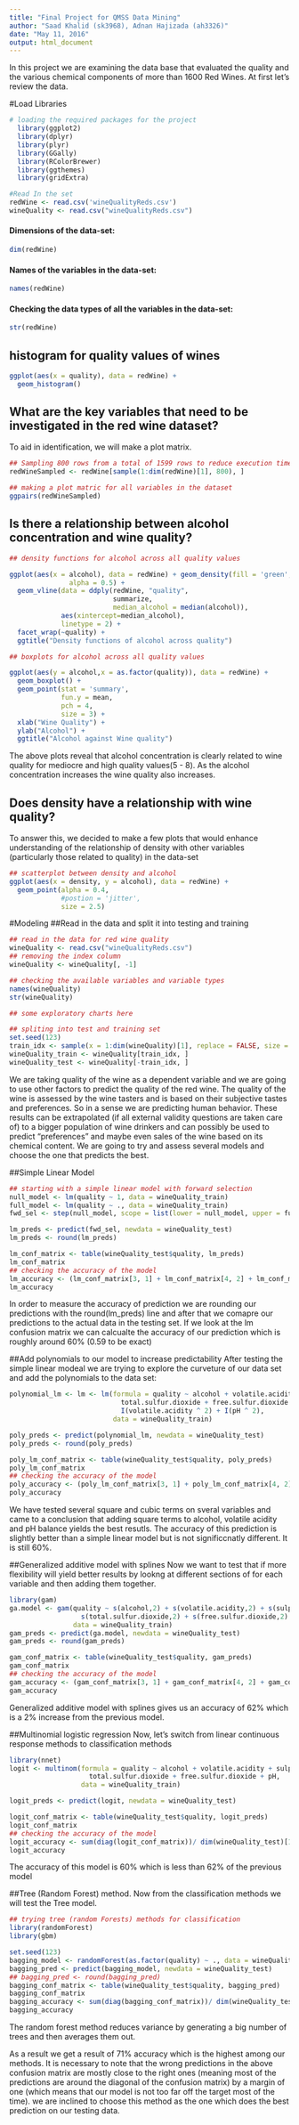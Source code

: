 ```yaml
---
title: "Final Project for QMSS Data Mining"
author: "Saad Khalid (sk3968), Adnan Hajizada (ah3326)"
date: "May 11, 2016"
output: html_document
---
```


In this project we are examining the data base that evaluated the quality and the various chemical components of more than 1600 Red Wines. At first let's review the data.

#Load Libraries
```r
# loading the required packages for the project
  library(ggplot2)
  library(dplyr)
  library(plyr)
  library(GGally)
  library(RColorBrewer)
  library(ggthemes)
  library(gridExtra)

#Read In the set
redWine <- read.csv('wineQualityReds.csv')
wineQuality <- read.csv("wineQualityReds.csv")

```


#### Dimensions of the data-set:
```r
dim(redWine)
```

#### Names of the variables in the data-set:
```r
names(redWine)
```

#### Checking the data types of all the variables in the data-set:
```r
str(redWine)
```

## histogram for quality values of wines
```r

ggplot(aes(x = quality), data = redWine) +
  geom_histogram()
```

## What are the key variables that need to be investigated in the red wine dataset?
To aid in identification, we will make a plot matrix.
```r
## Sampling 800 rows from a total of 1599 rows to reduce execution time for the multiplot
redWineSampled <- redWine[sample(1:dim(redWine)[1], 800), ]

## making a plot matric for all variables in the dataset
ggpairs(redWineSampled)
```

## Is there a relationship between alcohol concentration and wine quality?
```r
## density functions for alcohol across all quality values

ggplot(aes(x = alcohol), data = redWine) + geom_density(fill = 'green', 
               alpha = 0.5) + 
  geom_vline(data = ddply(redWine, "quality", 
                          summarize, 
                          median_alcohol = median(alcohol)), 
             aes(xintercept=median_alcohol),
             linetype = 2) +
  facet_wrap(~quality) +
  ggtitle("Density functions of alcohol across quality")

## boxplots for alcohol across all quality values

ggplot(aes(y = alcohol,x = as.factor(quality)), data = redWine) + 
  geom_boxplot() + 
  geom_point(stat = 'summary', 
             fun.y = mean, 
             pch = 4, 
             size = 3) + 
  xlab("Wine Quality") + 
  ylab("Alcohol") + 
  ggtitle("Alcohol against Wine quality")
```
The above plots reveal that alcohol concentration is clearly related to wine quality for mediocre and high quality values(5 - 8). As the alcohol concentration increases the wine quality also increases.

## Does density have a relationship with wine quality?
To answer this, we decided to make a few plots that would enhance understanding of the relationship of density with other variables (particularly those related to quality) in the data-set

```r
## scatterplot between density and alcohol
ggplot(aes(x = density, y = alcohol), data = redWine) +
  geom_point(alpha = 0.4, 
             #postion = 'jitter', 
             size = 2.5)
```
 



#Modeling
##Read in the data and split it into testing and training
```r
## read in the data for red wine quality
wineQuality <- read.csv("wineQualityReds.csv")
## removing the index column
wineQuality <- wineQuality[, -1]

## checking the available variables and variable types
names(wineQuality)
str(wineQuality)

## some exploratory charts here

## spliting into test and training set 
set.seed(123)
train_idx <- sample(x = 1:dim(wineQuality)[1], replace = FALSE, size = 1000)
wineQuality_train <- wineQuality[train_idx, ]
wineQuality_test <- wineQuality[-train_idx, ]
```

We are taking quality of the wine as a dependent variable and we are going to use other factors to predict the quality of the red wine. The quality of the wine is assessed by the wine tasters and is based on their subjective tastes and preferences. So in a sense we are predicting human behavior. These results can be extrapolated (if all external validity questions are taken care of) to a bigger population of wine drinkers and can possibly be used to predict "preferences" and maybe even sales of the wine based on its chemical content.
We are going to try and assess several models and choose the one that predicts the best.

##Simple Linear Model
```r
## starting with a simple linear model with forward selection 
null_model <- lm(quality ~ 1, data = wineQuality_train)
full_model <- lm(quality ~ ., data = wineQuality_train)
fwd_sel <- step(null_model, scope = list(lower = null_model, upper = full_model), direction = "forward")

lm_preds <- predict(fwd_sel, newdata = wineQuality_test)
lm_preds <- round(lm_preds)

lm_conf_matrix <- table(wineQuality_test$quality, lm_preds)
lm_conf_matrix
## checking the accuracy of the model 
lm_accuracy <- (lm_conf_matrix[3, 1] + lm_conf_matrix[4, 2] + lm_conf_matrix[5, 3])/ dim(wineQuality_test)[1]
lm_accuracy
```
In order to measure the accuracy of prediction we are rounding our predictions with the
round(lm_preds)
line and after that we comapre our predictions to the actual data in the testing set. If we look at the lm confusion matrix we can calcualte the accuracy of our prediction which is roughly around 60% (0.59 to be exact)

##Add polynomials to our model to increase predictability
After testing the simple linear modeal we are trying to explore the curveture of our data set and add the polynomials to the data set:
```r
polynomial_lm <- lm <- lm(formula = quality ~ alcohol + volatile.acidity + sulphates + chlorides + 
                            total.sulfur.dioxide + free.sulfur.dioxide + pH + I(alcohol ^ 2) + 
                            I(volatile.acidity ^ 2) + I(pH ^ 2), 
                          data = wineQuality_train)

poly_preds <- predict(polynomial_lm, newdata = wineQuality_test)
poly_preds <- round(poly_preds)

poly_lm_conf_matrix <- table(wineQuality_test$quality, poly_preds)
poly_lm_conf_matrix
## checking the accuracy of the model 
poly_accuracy <- (poly_lm_conf_matrix[3, 1] + poly_lm_conf_matrix[4, 2] + poly_lm_conf_matrix[5, 3])/ dim(wineQuality_test)[1]
poly_accuracy
```
We have tested several square and cubic terms on sveral variables and came to a conclusion that adding square terms to alcohol, volatile acidity and pH balance yields the best resutls.
The accuracy of this prediction is slightly better than a simple linear model but is not significcnatly different. It is still 60%. 

##Generalized additive model with splines
Now we want to test that if more flexibility will yield better results by lookng at different sections of for each variable and then adding them together.
```r
library(gam)
ga.model <- gam(quality ~ s(alcohol,2) + s(volatile.acidity,2) + s(sulphates,2) + s(chlorides,2) + 
                  s(total.sulfur.dioxide,2) + s(free.sulfur.dioxide,2) + s(pH,2), 
                data = wineQuality_train)
gam_preds <- predict(ga.model, newdata = wineQuality_test)
gam_preds <- round(gam_preds)

gam_conf_matrix <- table(wineQuality_test$quality, gam_preds)
gam_conf_matrix
## checking the accuracy of the model 
gam_accuracy <- (gam_conf_matrix[3, 1] + gam_conf_matrix[4, 2] + gam_conf_matrix[5, 3])/ dim(wineQuality_test)[1]
gam_accuracy
```
Generalized additive model with splines gives us an accuracy of 62% which is a 2% increase from the previous model.

##Multinomial logistic regression
Now, let's switch from linear continuous response methods to classification methods
```r
library(nnet)
logit <- multinom(formula = quality ~ alcohol + volatile.acidity + sulphates + chlorides + 
                    total.sulfur.dioxide + free.sulfur.dioxide + pH, 
                  data = wineQuality_train)

logit_preds <- predict(logit, newdata = wineQuality_test)

logit_conf_matrix <- table(wineQuality_test$quality, logit_preds)
logit_conf_matrix
## checking the accuracy of the model 
logit_accuracy <- sum(diag(logit_conf_matrix))/ dim(wineQuality_test)[1]
logit_accuracy
```
The accuracy of this model is 60% which is less than 62% of the previous model


##Tree (Random Forest) method.
Now from the classification methods we will test the Tree model.
```r
## trying tree (random Forests) methods for classification
library(randomForest)
library(gbm)

set.seed(123)
bagging_model <- randomForest(as.factor(quality) ~ ., data = wineQuality_train, ntree = 500, mtry = 4)
bagging_pred <- predict(bagging_model, newdata = wineQuality_test)
## bagging_pred <- round(bagging_pred)
bagging_conf_matrix <- table(wineQuality_test$quality, bagging_pred)
bagging_conf_matrix
bagging_accuracy <- sum(diag(bagging_conf_matrix))/ dim(wineQuality_test)[1]
bagging_accuracy
```
The random forest method  reduces variance by generating a big number of trees and then averages them out. 

As a result we get a result of 71% accuracy which is the highest among our methods. It is necessary to note that the wrong predictions in the above confusion matrix are mostly close to the right ones (meaning most of the predictions are around the diagonal of the confusion matrix) by a margin of one (which means that our model is not too far off the target most of the time). we are inclined to choose this method as the one which does the best prediction on our testing data.   
